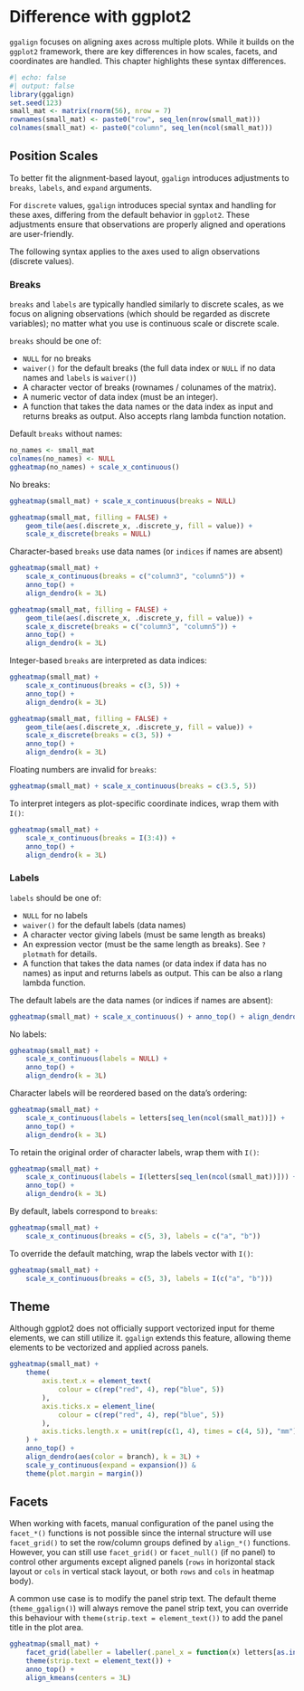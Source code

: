 # Difference with ggplot2 {#sec-difference-with-ggplot2}

`ggalign` focuses on aligning axes across multiple plots. While it builds on the
`ggplot2` framework, there are key differences in how scales, facets, and
coordinates are handled. This chapter highlights these syntax differences. 

```r
#| echo: false
#| output: false
library(ggalign)
set.seed(123)
small_mat <- matrix(rnorm(56), nrow = 7)
rownames(small_mat) <- paste0("row", seq_len(nrow(small_mat)))
colnames(small_mat) <- paste0("column", seq_len(ncol(small_mat)))
```


## Position Scales
To better fit the alignment-based layout, `ggalign` introduces adjustments to
`breaks`, `labels`, and `expand` arguments. 

For `discrete` values, `ggalign` introduces special syntax and handling for these
axes, differing from the default behavior in `ggplot2`. These adjustments ensure
that observations are properly aligned and operations are user-friendly. 

The following syntax applies to the axes used to align observations (discrete
values).

### Breaks
`breaks` and `labels` are typically handled similarly to discrete scales, as we
focus on aligning observations (which should be regarded as discrete variables);
no matter what you use is continuous scale or discrete scale.

`breaks` should be one of:

- `NULL` for no breaks
- `waiver()` for the default breaks (the full data index or `NULL` if no
data names and `labels` is `waiver()`)
- A character vector of breaks (rownames / colunames of the matrix).
- A numeric vector of data index (must be an integer).
- A function that takes the data names or the data index as input and
returns breaks as output. Also accepts rlang lambda function notation. 

Default `breaks` without names:
```r
no_names <- small_mat
colnames(no_names) <- NULL
ggheatmap(no_names) + scale_x_continuous()
```

No breaks:
```r
ggheatmap(small_mat) + scale_x_continuous(breaks = NULL)
```

```r
ggheatmap(small_mat, filling = FALSE) +
    geom_tile(aes(.discrete_x, .discrete_y, fill = value)) +
    scale_x_discrete(breaks = NULL)
```

Character-based `breaks` use data names (or `indices` if names are absent)
```r
ggheatmap(small_mat) +
    scale_x_continuous(breaks = c("column3", "column5")) +
    anno_top() +
    align_dendro(k = 3L)
```

```r
ggheatmap(small_mat, filling = FALSE) +
    geom_tile(aes(.discrete_x, .discrete_y, fill = value)) +
    scale_x_discrete(breaks = c("column3", "column5")) +
    anno_top() +
    align_dendro(k = 3L)
```

Integer-based `breaks` are interpreted as data indices:
```r
ggheatmap(small_mat) +
    scale_x_continuous(breaks = c(3, 5)) +
    anno_top() +
    align_dendro(k = 3L)
```

```r
ggheatmap(small_mat, filling = FALSE) +
    geom_tile(aes(.discrete_x, .discrete_y, fill = value)) +
    scale_x_discrete(breaks = c(3, 5)) +
    anno_top() +
    align_dendro(k = 3L)
```

Floating numbers are invalid for `breaks`:
```r
ggheatmap(small_mat) + scale_x_continuous(breaks = c(3.5, 5))
```

To interpret integers as plot-specific coordinate indices, wrap them with `I()`:
```r
ggheatmap(small_mat) +
    scale_x_continuous(breaks = I(3:4)) +
    anno_top() +
    align_dendro(k = 3L)
```

### Labels

`labels` should be one of:

- `NULL` for no labels
- `waiver()` for the default labels (data names)
- A character vector giving labels (must be same length as breaks)
- An expression vector (must be the same length as breaks). See `?plotmath`
for details. 
- A function that takes the data names (or data index if data has no names)
as input and returns labels as output. This can be also a rlang lambda
function.

The default labels are the data names (or indices if names are absent):
```r
ggheatmap(small_mat) + scale_x_continuous() + anno_top() + align_dendro(k = 3L)
```

No labels:
```r
ggheatmap(small_mat) +
    scale_x_continuous(labels = NULL) +
    anno_top() +
    align_dendro(k = 3L)
```

Character labels will be reordered based on the data's ordering:
```r
ggheatmap(small_mat) +
    scale_x_continuous(labels = letters[seq_len(ncol(small_mat))]) +
    anno_top() +
    align_dendro(k = 3L)
```

To retain the original order of character labels, wrap them with `I()`:
```r
ggheatmap(small_mat) +
    scale_x_continuous(labels = I(letters[seq_len(ncol(small_mat))])) +
    anno_top() +
    align_dendro(k = 3L)
```

By default, labels correspond to `breaks`:
```r
ggheatmap(small_mat) +
    scale_x_continuous(breaks = c(5, 3), labels = c("a", "b"))
```

To override the default matching, wrap the labels vector with `I()`:
```r
ggheatmap(small_mat) +
    scale_x_continuous(breaks = c(5, 3), labels = I(c("a", "b")))
```

## Theme

Although ggplot2 does not officially support vectorized input for theme
elements, we can still utilize it. `ggalign` extends this feature, allowing
theme elements to be vectorized and applied across panels.
```r
ggheatmap(small_mat) +
    theme(
        axis.text.x = element_text(
            colour = c(rep("red", 4), rep("blue", 5))
        ),
        axis.ticks.x = element_line(
            colour = c(rep("red", 4), rep("blue", 5))
        ),
        axis.ticks.length.x = unit(rep(c(1, 4), times = c(4, 5)), "mm")
    ) +
    anno_top() +
    align_dendro(aes(color = branch), k = 3L) +
    scale_y_continuous(expand = expansion()) &
    theme(plot.margin = margin())
```

## Facets

When working with facets, manual configuration of the panel using the
`facet_*()` functions is not possible since the internal structure will use
`facet_grid()` to set the row/column groups defined by `align_*()` functions.
However, you can still use `facet_grid()` or `facet_null()` (if no panel) to
control other arguments except aligned panels (`rows` in horizontal stack layout
or `cols` in vertical stack layout, or both `rows` and `cols` in heatmap body). 

A common use case is to modify the panel strip text. The default theme
(`theme_ggalign()`) will always remove the panel strip text, you can override
this behaviour with `theme(strip.text = element_text())` to add the panel title
in the plot area.
```r
ggheatmap(small_mat) +
    facet_grid(labeller = labeller(.panel_x = function(x) letters[as.integer(x)])) +
    theme(strip.text = element_text()) +
    anno_top() +
    align_kmeans(centers = 3L)
```
